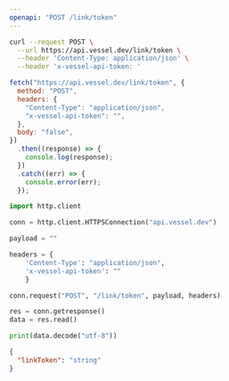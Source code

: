 ```yaml
---
openapi: "POST /link/token"
---
```


<RequestExample>

```bash Shell / cURL
curl --request POST \
  --url https://api.vessel.dev/link/token \
  --header 'Content-Type: application/json' \
  --header 'x-vessel-api-token: '
```

```js JavaScript Fetch
fetch("https://api.vessel.dev/link/token", {
  method: "POST",
  headers: {
    "Content-Type": "application/json",
    "x-vessel-api-token": "",
  },
  body: "false",
})
  .then((response) => {
    console.log(response);
  })
  .catch((err) => {
    console.error(err);
  });
```

```python Python
import http.client

conn = http.client.HTTPSConnection("api.vessel.dev")

payload = ""

headers = {
    'Content-Type': "application/json",
    'x-vessel-api-token': ""
    }

conn.request("POST", "/link/token", payload, headers)

res = conn.getresponse()
data = res.read()

print(data.decode("utf-8"))
```

</RequestExample>

<ResponseExample>

```json Response Example
{
  "linkToken": "string"
}
```

</ResponseExample>
